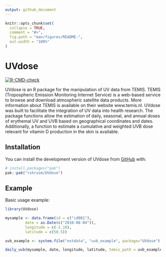 ```yaml
---
output: github_document
---
```


<!-- README.md is generated from README.Rmd. Please edit that file -->

```r
knitr::opts_chunk$set(
  collapse = TRUE,
  comment = "#>",
  fig.path = "man/figures/README-",
  out.width = "100%"
)
```

# UVdose

<!-- badges: start -->
[![R-CMD-check](https://github.com/rshraim/UVdose/actions/workflows/R-CMD-check.yaml/badge.svg)](https://github.com/rshraim/UVdose/actions/workflows/R-CMD-check.yaml)
<!-- badges: end -->

UVdose is an R package for the manipulation of UV data from TEMIS. TEMIS (Tropospheric Emission Monitoring Internet Service) is a web-based service to browse and download atmospheric satellite data products. More information about TEMIS is available on their website www.temis.nl. UVdose was built to facilitate the integration of UV data into health research. The package functions allow the estimation of daily, seasonal, and annual doses of erythemal UV and UVB based on geographical coordinates and dates. Additionally, a function to estimate a cumulative and weighted UVB dose relevant for vitamin D production in the skin is available.

## Installation

You can install the development version of UVdose from [GitHub](https://github.com/) with:

``` r
# install.packages("pak")
pak::pak("rshraim/UVdose")
```

## Example

Basic usage example:

``` r
library(UVdose)

mysample <- data.frame(id = c("id001"),
         date = as.Date(c("2010-08-04")),
         longitude = c(-2.10),
         latitude = c(50.5))

uvb_example <- system.file("extdata", "uvb_example", package="UVdose")

daily_uvb(mysample, date, longitude, latitude, temis_path = uvb_example)
```
